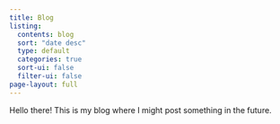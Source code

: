 ```yaml
---
title: Blog
listing:
  contents: blog
  sort: "date desc"
  type: default
  categories: true
  sort-ui: false
  filter-ui: false
page-layout: full
---
```


Hello there! This is my blog where I might post something in the future.

